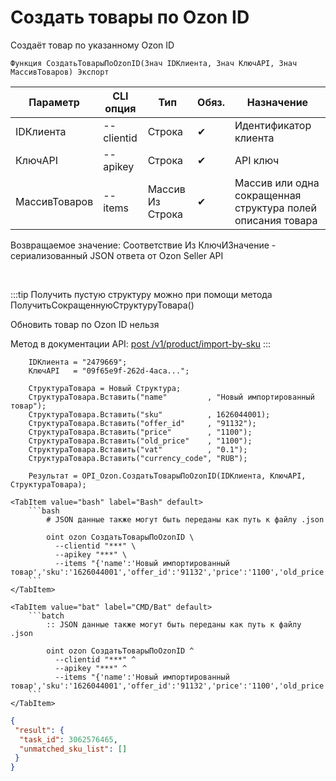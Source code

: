 ﻿---
sidebar_position: 7
description: Создать товары по Ozon ID и другие функции для работы с Ozon в Открытом пакете интеграций - бесплатной open-source библиотеке интеграций для 1С:Предприятие 8, OneScript и CLI
keywords: [1C, 1С, 1С:Предприятие, 1С:Предприятие 8.3, API, Интеграция, Сервисы, Обмен, OneScript, CLI, Ozon]
---


# Создать товары по Ozon ID
 Создаёт товар по указанному Ozon ID



`Функция СоздатьТоварыПоOzonID(Знач IDКлиента, Знач КлючAPI, Знач МассивТоваров) Экспорт`

  | Параметр | CLI опция | Тип | Обяз. | Назначение |
  |-|-|-|-|-|
  | IDКлиента | --clientid | Строка | &#x2714; | Идентификатор клиента |
  | КлючAPI | --apikey | Строка | &#x2714; | API ключ |
  | МассивТоваров | --items | Массив Из Строка | &#x2714; | Массив или одна сокращенная структура полей описания товара |

  
  Возвращаемое значение:   Соответствие Из КлючИЗначение - сериализованный JSON ответа от Ozon Seller API

<br/>

:::tip
Получить пустую структуру можно при помощи метода ПолучитьСокращеннуюСтруктуруТовара()

Обновить товар по Ozon ID нельзя

Метод в документации API: [post /v1/product/import-by-sku](https://docs.ozon.ru/api/seller/#operation/ProductAPI_ImportProductsBySKU)
:::
<br/>


```bsl title="Пример использования для 1С:Предприятие/OneScript"
    IDКлиента = "2479669";
    КлючAPI   = "09f65e9f-262d-4aca...";

    СтруктураТовара = Новый Структура;
    СтруктураТовара.Вставить("name"         , "Новый импортированный товар");
    СтруктураТовара.Вставить("sku"          , 1626044001);
    СтруктураТовара.Вставить("offer_id"     , "91132");
    СтруктураТовара.Вставить("price"        , "1100");
    СтруктураТовара.Вставить("old_price"    , "1100");
    СтруктураТовара.Вставить("vat"          , "0.1");
    СтруктураТовара.Вставить("currency_code", "RUB");

    Результат = OPI_Ozon.СоздатьТоварыПоOzonID(IDКлиента, КлючAPI, СтруктураТовара);
```
    

 <Tabs>
  
    <TabItem value="bash" label="Bash" default>
        ```bash
            # JSON данные также могут быть переданы как путь к файлу .json
            
            oint ozon СоздатьТоварыПоOzonID \
              --clientid "***" \
              --apikey "***" \
              --items "{'name':'Новый импортированный товар','sku':'1626044001','offer_id':'91132','price':'1100','old_price':'1100','vat':'0.1','currency_code':'RUB'}"
        ```
    </TabItem>
  
    <TabItem value="bat" label="CMD/Bat" default>
        ```batch
            :: JSON данные также могут быть переданы как путь к файлу .json
            
            oint ozon СоздатьТоварыПоOzonID ^
              --clientid "***" ^
              --apikey "***" ^
              --items "{'name':'Новый импортированный товар','sku':'1626044001','offer_id':'91132','price':'1100','old_price':'1100','vat':'0.1','currency_code':'RUB'}"
        ```
    </TabItem>
</Tabs>


```json title="Результат"
{
 "result": {
  "task_id": 3062576465,
  "unmatched_sku_list": []
 }
}
```
